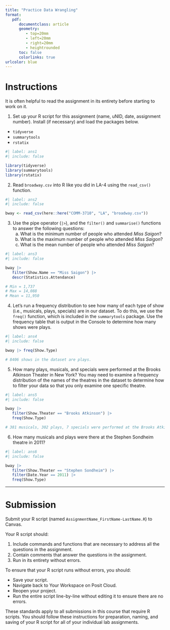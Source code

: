 ```yaml
---
title: "Practice Data Wrangling"
format:
   pdf:
      documentclass: article
      geometry:
         - top=20mm
         - left=20mm
         - right=20mm
         - heightrounded
      toc: false
      colorlinks: true
urlcolor: blue
---
```


# Instructions

::: callout-tip
It is often helpful to read the assignment in its entirety before starting to work on it.
:::

1)  Set up your R script for this assignment (name, uNID, date, assignment number). Install (if necessary) and load the packages below.

-   `tidyverse`
-   `summarytools`
-   `rstatix`

```r
#| label: ans1
#| include: false

library(tidyverse)
library(summarytools)
library(rstatix)

```

2)  Read `broadway.csv` into R like you did in LA-4 using the `read_csv()` function.

```r
#| label: ans2
#| include: false

bway <- read_csv(here::here("COMM-3710", "LA", "broadway.csv"))

```

3)  Use the pipe operator (`|>`), and the `filter()` and `summarise()` functions to answer the following questions:
    a)  What is the minimum number of people who attended *Miss Saigon*?
    b)  What is the maximum number of people who attended *Miss Saigon*?
    b)  What is the mean number of people who attended *Miss Saigon*?

```r
#| label: ans3
#| include: false

bway |>
   filter(Show.Name == "Miss Saigon") |>
   descr(Statistics.Attendance)

# Min = 1,737
# Max = 14,088
# Mean = 11,950

```

4) Let's run a frequency distribution to see how many of each type of show (i.e., musicals, plays, specials) are in our dataset. To do this, we use the `freq()` function, which is included in the `summarytools` package. Use the frequency table that is output in the Console to determine how many shows were plays.

```r
#| label: ans4
#| include: false

bway |> freq(Show.Type)

# 8406 shows in the dataset are plays.

```

5) How many plays, musicals, and specials were performed at the Brooks Atkinson Theater in New York? You may need to examine a frequency distribution of the names of the theatres in the dataset to determine how to filter your data so that you only examine one specific theatre.

```r
#| label: ans5
#| include: false

bway |> 
   filter(Show.Theater == "Brooks Atkinson") |>
   freq(Show.Type)

# 381 musicals, 302 plays, 7 specials were performed at the Brooks Atkinson Theater.

```

6) How many musicals and plays were there at the Stephen Sondheim theatre in 2011?

```r
#| label: ans6
#| include: false

bway |>
   filter(Show.Theater == "Stephen Sondheim") |>
   filter(Date.Year == 2011) |>
   freq(Show.Type)

```

------------------------------------------------------------------------

# Submission

Submit your R script (named `AssignmentName_FirstName-LastName.R`) to Canvas.

Your R script should:

1)  Include commands and functions that are necessary to address all the questions in the assignment.
2)  Contain comments that answer the questions in the assignment.
3)  Run in its entirety without errors.

To ensure that your R script runs without errors, you should:

-   Save your script.
-   Navigate back to Your Workspace on Posit Cloud.
-   Reopen your project.
-   Run the entire script line-by-line without editing it to ensure there are no errors.

::: callout-important
These standards apply to all submissions in this course that require R scripts. You should follow these instructions for preparation, naming, and saving of your R script for all of your individual lab assignments.
:::
